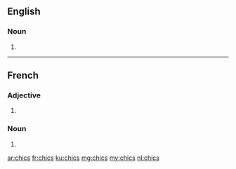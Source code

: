 {{also|Chics}}
==English==

===Noun===
{{head|en|noun plural form}}

# {{plural of|chic|lang=en}}

----

==French==

===Adjective===
{{head|fr|adjective form}}

# {{plural of|chic|lang=fr}}

===Noun===
{{head|fr|noun plural form|g=m}}

# {{plural of|chic|lang=fr}}

[[ar:chics]]
[[fr:chics]]
[[ku:chics]]
[[mg:chics]]
[[my:chics]]
[[nl:chics]]